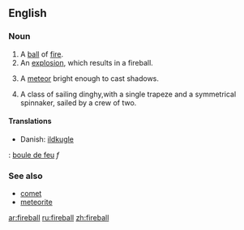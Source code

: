 ==English==

===Noun===
{{en-noun}}
# A [[ball]] of [[fire]].
# An [[explosion]], which results in a fireball.
# {{astronomy}} A [[meteor]] bright enough to cast shadows.
# A class of sailing dinghy,with a single trapeze and a symmetrical spinnaker, sailed by a crew of two.
====Translations====
{{top}}
*Danish: [[ildkugle]]
{{mid}}
{{bottom}}

{{checktrans}}
{{top}}
{{ttbc|French}}: [[boule de feu]] ''f''
{{mid}}
{{bottom}}

===See also===
*[[comet]]
*[[meteorite]]

[[ar:fireball]]
[[ru:fireball]]
[[zh:fireball]]